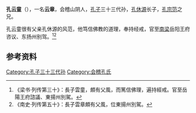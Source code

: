 '''孔云童'''（{{bd|5世紀||？||}}），一名'''云章'''，会稽山阴人，[[孔子|孔子]]三十三代孙，[[孔休源|孔休源]]长子，[[孔宗笵|孔宗笵]]之兄。

孔云童很有父亲孔休源的风范，他笃信佛教的道理，奉持经戒，官至[[南梁|南梁]]岳阳王府咨议、东扬州别驾。<ref>《梁书·列传第三十》：長子雲童，頗有父風，而篤信佛理，遍持經戒。官至岳陽王府諮議、東揚州別駕。</ref><ref>《南史·列传第五十》：長子雲章頗有父風，位東揚州別駕。</ref>

==参考资料==
{{reflist}}

[[Category:孔子三十三代孙|Category:孔子三十三代孙]]
[[Category:会稽孔氏|Category:会稽孔氏]]